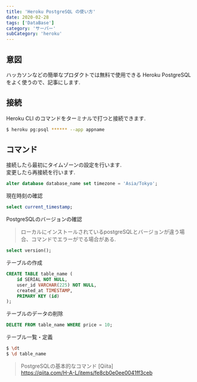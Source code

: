 ```yaml
---
title: 'Heroku PostgreSQL の使い方'
date: 2020-02-28
tags: ['DataBase']
category: 'サーバー'
subCategory: 'heroku'
---
```


## 意図

ハッカソンなどの簡単なプロダクトでは無料で使用できる Heroku PostgreSQL をよく使うので、記事にします.

## 接続

Heroku CLI のコマンドをターミナルで打つと接続できます.

```bash
$ heroku pg:psql ****** --app appname
```

## コマンド

接続したら最初にタイムゾーンの設定を行います.\
変更したら再接続を行います.

```sql
alter database database_name set timezone = 'Asia/Tokyo';
```

現在時刻の確認

```sql
select current_timestamp;
```

PostgreSQLのバージョンの確認

> ローカルにインストールされているpostgreSQLとバージョンが違う場合、コマンドでエラーがでる場合がある.

```sql
select version();
```

テーブルの作成

```sql
CREATE TABLE table_name (
    id SERIAL NOT NULL,
    user_id VARCHAR(225) NOT NULL,
    created_at TIMESTAMP,
    PRIMARY KEY (id)
);
```

テーブルのデータの削除

```sql
DELETE FROM table_name WHERE price = 10;
```

テーブル一覧・定義

```bash
$ \dt
$ \d table_name
```

> PostgreSQLの基本的なコマンド [Qiita]\
> https://qiita.com/H-A-L/items/fe8cb0e0ee0041ff3ceb
